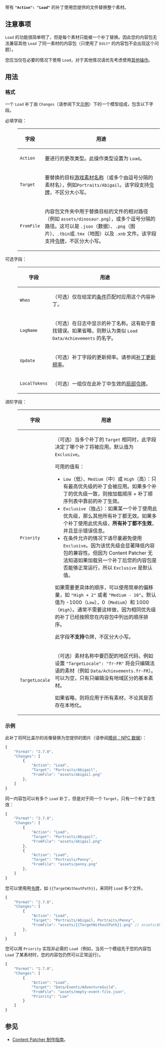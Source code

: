 {{模组:Content Patcher/header}}

带有 '''<code>&quot;Action&quot;: &quot;Load&quot;</code>''' 的补丁使用您提供的文件替换整个素材。

== 注意事项 ==

<code>Load</code> 的功能很简单明了，但是每个素材只能被一个补丁替换。因此您的内容包无法兼容其他 <code>Load</code> 了同一素材的内容包（只使用了 <code>Edit*</code> 的内容包不会出现这个问题）。

您应当仅在必要的情况下使用 <code>Load</code>，对于其他情况请优先考虑使用[[模组:Content Patcher 制作指南#操作|其他操作]]。

== 用法 ==

=== 格式 ===

一个 <code>Load</code> 补丁由 <code>Changes</code>（请参阅下文[[#示例|示例]]）下的一个模型组成，包含以下字段。

<dl>
<dt>
必填字段：
</dt>
<dd>
{| class="wikitable"
|-
! 字段
! 用途
|-
| <code>Action</code>
| 要进行的更改类型。此操作类型设置为 <code>Load</code>。
|-
| <code>Target</code>
| 要替换的目标[[模组:Content Patcher 制作指南#什么是素材？|游戏素材名称]]（或多个由逗号分隔的素材名），例如<code>Portraits/Abigail</code>。该字段支持[[模组:Content Patcher 制作指南#Tokens 和条件|令牌]]，不区分大小写。
|-
| <code>FromFile</code>
| 内容包文件夹中用于替换目标的文件的相对路径（例如 <code>assets/dinosaur.png</code>），或多个逗号分隔的路径。这可以是 <code>.json</code>（数据）、<code>.png</code>（图片）、<code>.tbin</code>或<code>.tmx</code>（地图）以及 <code>.xnb</code> 文件。该字段支持[[模组:Content Patcher 制作指南#Tokens 和条件|令牌]]，不区分大小写。
|}

</dd>
<dt>
可选字段：
</dt>
<dd>
{| class="wikitable"
|-
! 字段
! 用途
|-
| <code>When</code>
| （可选）仅在给定的[[模组:Content Patcher 制作指南#Tokens 和条件|条件]]匹配时应用这个内容补丁。
|-
| <code>LogName</code>
| （可选）在日志中显示的补丁名称。这有助于查找错误。如果省略，则默认为类似 <code>Load Data/Achievements</code> 的名字。
|-
| <code>Update</code>
| （可选）补丁字段的更新频率。请参阅[[模组:Content Patcher 制作指南#补丁更新频率|补丁更新频率]]。
|-
| <code>LocalTokens</code>
| （可选）一组仅在此补丁中生效的[[模组:Content Patcher 制作指南/令牌#局部令牌|局部令牌]]。
|}

</dd>
<dt>
进阶字段：
</dt>
<dd>
{| class="wikitable"
|-
!字段
!用途
|-
|<code>Priority</code>
|（可选）当多个补丁的 <code>Target</code> 相同时，此字段决定了哪个补丁将被应用。默认值为 <code>Exclusive</code>。

可用的值有：

*<code>Low</code>（低）、<code>Medium</code>（中）或 <code>High</code>（高）：只有最高优先级的补丁会被应用。如果多个补丁的优先级一致，则按加载顺序 + 补丁顺序列表中靠前的补丁生效。
*<code>Exclusive</code>（独占）：如果某一个补丁使用此优先级，那么其他所有补丁都无效。如果多个补丁使用此优先级，'''所有补丁都不生效'''，并且显示错误信息。
*在条件允许的情况下请尽量避免使用 <code>Exclusive</code>。因为该优先级会显著降低内容包的兼容性。但因为 Content Patcher 无法知道如果加载另一个补丁后您的内容包是否能够正常运行，所以 <code>Exclusive</code> 是默认值。

如果需要更具体的顺序，可以使用简单的偏移量，如 <code>&quot;High + 2&quot;</code> 或者 <code>&quot;Medium - 10&quot;</code>。默认值为 -1000（<code>Low</code>），0（<code>Medium</code>）和 1000（<code>High</code>）。通常不需要这样做，因为相同优先级的补丁已经按照您在内容包中列出的顺序排序。

此字段'''不支持'''令牌，不区分大小写。
|-
|<code>TargetLocale</code>
|（可选）素材名称中要匹配的地区代码，例如设置 <code>&quot;TargetLocale&quot;: &quot;fr-FR&quot;</code> 将会只编辑法语的素材（例如 <code>Data/Achievements.fr-FR</code>）。可以为空，只有只编辑没有地域区分的基本素材。

如果省略，则将应用于所有素材，不论其是否存在本地化。
|}
</dd>
</dl>
=== 示例 ===

此补丁将阿比盖尔的肖像替换为您提供的图片（请参阅[[模组:NPC数据|模组：NPC 数据]]）：

<syntaxhighlight lang="js">{
    "Format": "2.7.0",
    "Changes": [
        {
            "Action": "Load",
            "Target": "Portraits/Abigail",
            "FromFile": "assets/abigail.png"
        },
    ]
}</syntaxhighlight>
同一内容包可以有多个 <code>Load</code> 补丁，但是对于同一个 <code>Target</code>，只有一个补丁会生效：

<syntaxhighlight lang="js">{
    "Format": "2.7.0",
    "Changes": [
        {
            "Action": "Load",
            "Target": "Portraits/Abigail",
            "FromFile": "assets/abigail.png"
        },
        {
            "Action": "Load",
            "Target": "Portraits/Penny",
            "FromFile": "assets/penny.png"
        },
    ]
}</syntaxhighlight>
您可以使用用[[模组:Content Patcher 制作指南#Tokens 和条件|令牌]]，如 <code><nowiki>{{TargetWithoutPath}}</nowiki></code>，来同时 <code>Load</code> 多个文件。

<syntaxhighlight lang="js">{
    "Format": "2.7.0",
    "Changes": [
        {
            "Action": "Load",
            "Target": "Portraits/Abigail, Portraits/Penny",
            "FromFile": "assets/{{TargetWithoutPath}}.png" // assets/Abigail.png, assets/Penny.png
        },
    ]
}</syntaxhighlight>
您可以用 <code>Priority</code> 实现非必需的 <code>Load</code>（例如，当另一个模组先于您的内容包 <code>Load</code> 了某素材时，您的内容包仍然可以正常运行）。

<syntaxhighlight lang="js">{
    "Format": "2.7.0",
    "Changes": [
        {
            "Action": "Load",
            "Target": "Data/Events/AdventureGuild",
            "FromFile": "assets/empty-event-file.json",
            "Priority": "Low"
        }
    ]
}</syntaxhighlight>

== 参见 ==

* [[模组:Content Patcher 制作指南|Content Patcher 制作指南]]。
